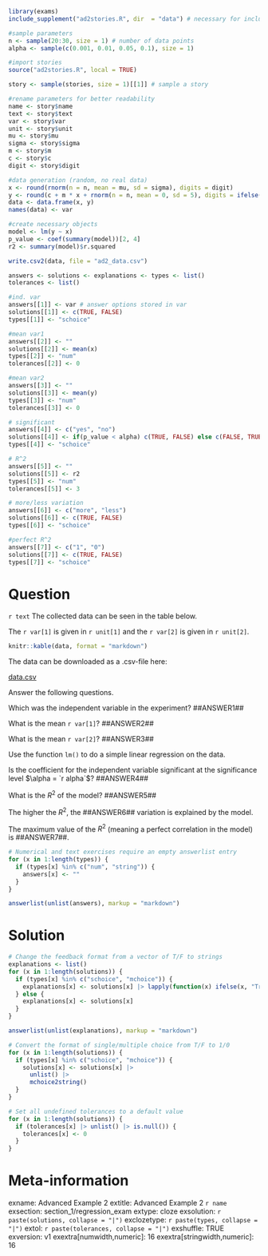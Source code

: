 ```r
library(exams)
include_supplement("ad2stories.R", dir  = "data") # necessary for includong object from other file 

#sample parameters
n <- sample(20:30, size = 1) # number of data points 
alpha <- sample(c(0.001, 0.01, 0.05, 0.1), size = 1) 

#import stories
source("ad2stories.R", local = TRUE)

story <- sample(stories, size = 1)[[1]] # sample a story 

#rename parameters for better readability 
name <- story$name
text <- story$text
var <- story$var 
unit <- story$unit
mu <- story$mu
sigma <- story$sigma
m <- story$m 
c <- story$c
digit <- story$digit

#data generation (random, no real data)
x <- round(rnorm(n = n, mean = mu, sd = sigma), digits = digit)
y <- round(c + m * x + rnorm(n = n, mean = 0, sd = 5), digits = ifelse(name == "run_heart", digit - 1, digit)) #based on x but with variation 
data <- data.frame(x, y)
names(data) <- var

#create necessary objects 
model <- lm(y ~ x)
p_value <- coef(summary(model))[2, 4]
r2 <- summary(model)$r.squared

write.csv2(data, file = "ad2_data.csv")
```

```r
answers <- solutions <- explanations <- types <- list()
tolerances <- list() 

#ind. var 
answers[[1]] <- var # answer options stored in var 
solutions[[1]] <- c(TRUE, FALSE)
types[[1]] <- "schoice"

#mean var1
answers[[2]] <- ""
solutions[[2]] <- mean(x)
types[[2]] <- "num"
tolerances[[2]] <- 0

#mean var2 
answers[[3]] <- ""
solutions[[3]] <- mean(y)
types[[3]] <- "num"
tolerances[[3]] <- 0

# significant 
answers[[4]] <- c("yes", "no")
solutions[[4]] <- if(p_value < alpha) c(TRUE, FALSE) else c(FALSE, TRUE)
types[[4]] <- "schoice"

# R^2 
answers[[5]] <- ""
solutions[[5]] <- r2
types[[5]] <- "num"
tolerances[[5]] <- 3

# more/less variation 
answers[[6]] <- c("more", "less")
solutions[[6]] <- c(TRUE, FALSE)
types[[6]] <- "schoice"

#perfect R^2
answers[[7]] <- c("1", "0")
solutions[[7]] <- c(TRUE, FALSE)
types[[7]] <- "schoice"

```

Question
=========

`r text` The collected data can be seen in the table below. 

The `r var[1]` is given in `r unit[1]` and the `r var[2]` is given in `r unit[2]`. 

```r
knitr::kable(data, format = "markdown")
```

The data can be downloaded as a .csv-file here: 

[data.csv](ad2_data.csv)

Answer the following questions. 

Which was the independent variable in the experiment? ##ANSWER1## 

What is the mean `r var[1]`? ##ANSWER2## 

What is the mean `r var[2]`? ##ANSWER3## 

Use the function `lm()` to do a simple linear regression on the data. 

Is the coefficient for the independent variable significant at the significance level $\alpha = `r alpha`$? ##ANSWER4## 

What is the $R^2$ of the model? ##ANSWER5## 

The higher the $R^2$, the ##ANSWER6## variation is explained by the model.

The maximum value of the $R^2$ (meaning a perfect correlation in the model) is ##ANSWER7##. 


```r
# Numerical and text exercises require an empty answerlist entry
for (x in 1:length(types)) {
  if (types[x] %in% c("num", "string")) {
    answers[x] <- ""
  }
}

answerlist(unlist(answers), markup = "markdown")
```

Solution 
========= 

```r
# Change the feedback format from a vector of T/F to strings
explanations <- list()
for (x in 1:length(solutions)) {
  if (types[x] %in% c("schoice", "mchoice")) {
    explanations[x] <- solutions[x] |> lapply(function(x) ifelse(x, "True", "False"))
  } else {
    explanations[x] <- solutions[x]
  }
}

answerlist(unlist(explanations), markup = "markdown")
```

```r
# Convert the format of single/multiple choice from T/F to 1/0
for (x in 1:length(solutions)) {
  if (types[x] %in% c("schoice", "mchoice")) {
    solutions[x] <- solutions[x] |>
      unlist() |>
      mchoice2string()
  }
}

# Set all undefined tolerances to a default value
for (x in 1:length(solutions)) {
  if (tolerances[x] |> unlist() |> is.null()) {
    tolerances[x] <- 0
  }
}

```

Meta-information 
================
exname: Advanced Example 2
extitle: Advanced Example 2 `r name`
exsection: section_1/regression_exam
extype: cloze
exsolution: `r paste(solutions, collapse = "|")`
exclozetype: `r paste(types, collapse = "|")`
extol: `r paste(tolerances, collapse = "|")`
exshuffle: TRUE
exversion: v1
exextra[numwidth,numeric]: 16
exextra[stringwidth,numeric]: 16





